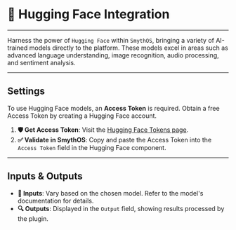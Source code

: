 # 🧠 Hugging Face Integration

<Arcade  src="https://demo.arcade.software/ASBAREF6ADkV0dNT6aFR?embed&embed_mobile=tab&embed_desktop=inline&show_copy_link=true" title="Hugging Face | SmythOS" />

---

Harness the power of `Hugging Face` within `SmythOS`, bringing a variety of AI-trained models directly to the platform. These models excel in areas such as advanced language understanding, image recognition, audio processing, and sentiment analysis.

---

## Settings

To use Hugging Face models, an **Access Token** is required. Obtain a free Access Token by creating a Hugging Face account.

1. **🛡️ Get Access Token**: Visit the [Hugging Face Tokens page](https://huggingface.co/settings/tokens).
2. **✅ Validate in SmythOS**: Copy and paste the Access Token into the `Access Token` field in the Hugging Face component.

---

## Inputs & Outputs

- **🔡 Inputs**: Vary based on the chosen model. Refer to the model's documentation for details.
- **🔍 Outputs**: Displayed in the `Output` field, showing results processed by the plugin.